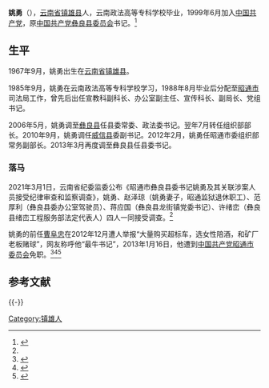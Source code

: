 {{Infobox officeholder
| 图像        = 
| 图像说明    = 
| 职务1       = [[彝良县|中国共产党彝良县委员会]]书记
| 就任日期1   = 2013年3月
| 卸任日期1   = 2021年3月1日
| 前任1       = [[曹阜忠|曹阜忠]]
| 继任1       = 
| 职务2       = 
| 就任日期2   = 
| 卸任日期2   = 
| 前任2       = 
| 继任2       = 
| 职务3       = 
| 就任日期3   = 
| 卸任日期3   = 
| 前任3       = 
| 继任3       = 
| 职务4       = 
| 就任日期4   = 
| 卸任日期4   = 
| 前任4       = 
| 继任4       = 
| 姓名        = 
| 原名        = 姚勇
| 出生日期    = {{birth year and age|1967|09}}
| 出生地点    = {{PRC}}[[云南省|云南省]][[镇雄县|镇雄县]]
| 逝世日期    = <!-- {{death date and age|}}（死亡在前，出生在后）{{death year and age| }} -->
| 逝世地点    = 
| 政党        = {{CPC}}
| 父母        = 
| 配偶        = 赵泽琼<!--{{marriage|姓名|}} -->
| 子女        = 
| 亲属        = 
| 信仰        = 
| 母校        = 云南政法高等专科学校
| 网站        = 
| 签名        = 
| 脚注        = 
}}
'''姚勇'''（{{bd|1967年|9月|||catIdx=Yao姚勇}}），[[云南省|云南省]][[镇雄县|镇雄县]]人，云南政法高等专科学校毕业，1999年6月加入[[中国共产党|中国共产党]]，原[[彝良县|中国共产党彝良县委员会]]书记。<ref name="bala">{{cite news |title=罕见！县委书记与妻子、司机、下属同时被查！ |url=https://www.thepaper.cn/newsDetail_forward_11520381 |accessdate=2021-03-02 |work=澎湃新闻 |date=2021-03-02}}</ref>

==生平==
1967年9月，姚勇出生在[[云南省|云南省]][[镇雄县|镇雄县]]。

1985年9月，姚勇在云南政法高等专科学校学习，1988年8月毕业后分配至[[昭通市|昭通市]]司法局工作，曾先后出任宣教科副科长、办公室副主任、宣传科长、副局长、党组书记。

2006年5月，姚勇调至[[彝良县|彝良县]]任县委常委、政法委书记。翌年7月转任组织部部长。2010年9月，姚勇调任[[威信县|威信县]]委副书记。2012年2月，姚勇任昭通市委组织部常务副部长。2013年3月再度调至彝良县任县委书记。

===落马===
2021年3月1日，云南省纪委监委公布《昭通市彝良县委书记姚勇及其关联涉案人员接受纪律审查和监察调查》，姚勇、赵泽琼（姚勇妻子，昭通监狱退休职工）、范厚利（彝良县委办公室驾驶员）、蒋应国（彝良县龙街镇党委书记）、许绪峦（彝良县绪峦工程服务部法定代表人）四人一同接受调查。<ref name="bala"/>

姚勇的前任[[曹阜忠|曹阜忠]]在2012年12月遭人举报“大量购买超标车，选女性陪酒，和矿厂老板赌球”，网友称呼他“最牛书记”，2013年1月16日，他遭到[[中国共产党昭通市委员会|中国共产党昭通市委员会]]免职。<ref>{{cite news |author1=周京立 |title=云南彝良县委书记被指购超标车 纪委已介入调查 |url=http://news.sohu.com/20130104/n362320415.shtml |accessdate=2021-03-02 |work=搜狐 |date=2013-01-04 |archive-date=2013-01-09 |archive-url=https://web.archive.org/web/20130109032157/http://news.sohu.com/20130104/n362320415.shtml |dead-url=no }}</ref><ref>{{cite news |author1=肖辉龙 |title=彝良“最牛书记”事件调查结果：确有7辆超标车 |url=http://news.sohu.com/20130107/n362632644.shtml |accessdate=2021-03-02 |work=搜狐 |date=2013-01-07 |archive-date=2013-01-14 |archive-url=https://web.archive.org/web/20130114021451/http://news.sohu.com/20130107/n362632644.shtml |dead-url=no }}</ref><ref>{{cite news |title=云南彝良书记选调女性陪酒被免 |url=https://xw.qq.com/cmsid/NEW2013013100000800 |accessdate=2021-03-02 |work=腾讯 |date=2013-01-17}}</ref>

==参考文献==
{{reflist}}

{{-}}
{{start box}}
{{s-ppo}}
{{s-before|[[曹阜忠|曹阜忠]]}}
{{s-title|[[彝良县|中国共产党彝良县委员会]]书记|2013年－2021年}}
{{s-after|待定}}
{{end box}}
{{中共十九大以来的反腐败工作}}

{{DEFAULTSORT:Yao姚勇}}
[[Category:镇雄人|Category:镇雄人]]